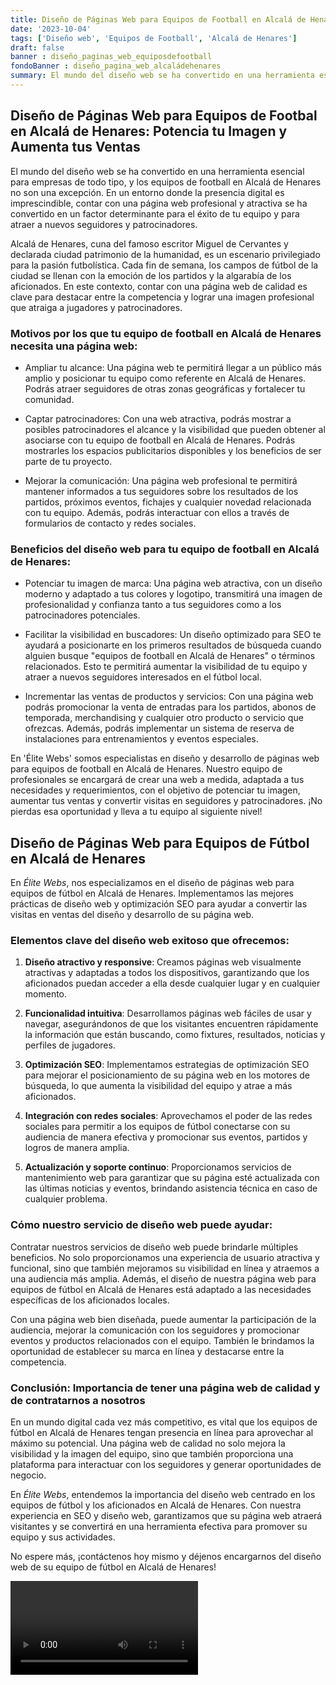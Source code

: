 ```yaml
---
title: Diseño de Páginas Web para Equipos de Football en Alcalá de Henares
date: '2023-10-04'
tags: ['Diseño web', 'Equipos de Football', 'Alcalá de Henares']
draft: false
banner : diseño_paginas_web_equiposdefootball
fondoBanner : diseño_pagina_web_alcaládehenares
summary: El mundo del diseño web se ha convertido en una herramienta esencial para empresas de todo tipo, y los equipos de football en Alcalá de Henares no son una excepción. En un entorno donde la presencia digital es imprescindible, contar con una página web profesional y atractiva se ha convertido en un factor determinante para el éxito de tu equipo y para atraer a nuevos seguidores y patrocinadores.
---
```


## Diseño de Páginas Web para Equipos de Footbal en Alcalá de Henares: Potencia tu Imagen y Aumenta tus Ventas

El mundo del diseño web se ha convertido en una herramienta esencial para empresas de todo tipo, y los equipos de football en Alcalá de Henares no son una excepción. En un entorno donde la presencia digital es imprescindible, contar con una página web profesional y atractiva se ha convertido en un factor determinante para el éxito de tu equipo y para atraer a nuevos seguidores y patrocinadores.

Alcalá de Henares, cuna del famoso escritor Miguel de Cervantes y declarada ciudad patrimonio de la humanidad, es un escenario privilegiado para la pasión futbolística. Cada fin de semana, los campos de fútbol de la ciudad se llenan con la emoción de los partidos y la algarabía de los aficionados. En este contexto, contar con una página web de calidad es clave para destacar entre la competencia y lograr una imagen profesional que atraiga a jugadores y patrocinadores.

### Motivos por los que tu equipo de football en Alcalá de Henares necesita una página web:

- Ampliar tu alcance: Una página web te permitirá llegar a un público más amplio y posicionar tu equipo como referente en Alcalá de Henares. Podrás atraer seguidores de otras zonas geográficas y fortalecer tu comunidad.

- Captar patrocinadores: Con una web atractiva, podrás mostrar a posibles patrocinadores el alcance y la visibilidad que pueden obtener al asociarse con tu equipo de football en Alcalá de Henares. Podrás mostrarles los espacios publicitarios disponibles y los beneficios de ser parte de tu proyecto.

- Mejorar la comunicación: Una página web profesional te permitirá mantener informados a tus seguidores sobre los resultados de los partidos, próximos eventos, fichajes y cualquier novedad relacionada con tu equipo. Además, podrás interactuar con ellos a través de formularios de contacto y redes sociales.

### Beneficios del diseño web para tu equipo de football en Alcalá de Henares:

- Potenciar tu imagen de marca: Una página web atractiva, con un diseño moderno y adaptado a tus colores y logotipo, transmitirá una imagen de profesionalidad y confianza tanto a tus seguidores como a los patrocinadores potenciales.

- Facilitar la visibilidad en buscadores: Un diseño optimizado para SEO te ayudará a posicionarte en los primeros resultados de búsqueda cuando alguien busque "equipos de football en Alcalá de Henares" o términos relacionados. Esto te permitirá aumentar la visibilidad de tu equipo y atraer a nuevos seguidores interesados en el fútbol local.

- Incrementar las ventas de productos y servicios: Con una página web podrás promocionar la venta de entradas para los partidos, abonos de temporada, merchandising y cualquier otro producto o servicio que ofrezcas. Además, podrás implementar un sistema de reserva de instalaciones para entrenamientos y eventos especiales.

En 'Élite Webs' somos especialistas en diseño y desarrollo de páginas web para equipos de football en Alcalá de Henares. Nuestro equipo de profesionales se encargará de crear una web a medida, adaptada a tus necesidades y requerimientos, con el objetivo de potenciar tu imagen, aumentar tus ventas y convertir visitas en seguidores y patrocinadores. ¡No pierdas esa oportunidad y lleva a tu equipo al siguiente nivel!

<GifSeo />

<Cta />

## Diseño de Páginas Web para Equipos de Fútbol en Alcalá de Henares

En *Élite Webs*, nos especializamos en el diseño de páginas web para equipos de fútbol en Alcalá de Henares. Implementamos las mejores prácticas de diseño web y optimización SEO para ayudar a convertir las visitas en ventas del diseño y desarrollo de su página web.

### Elementos clave del diseño web exitoso que ofrecemos:

1. **Diseño atractivo y responsive**: Creamos páginas web visualmente atractivas y adaptadas a todos los dispositivos, garantizando que los aficionados puedan acceder a ella desde cualquier lugar y en cualquier momento.

2. **Funcionalidad intuitiva**: Desarrollamos páginas web fáciles de usar y navegar, asegurándonos de que los visitantes encuentren rápidamente la información que están buscando, como fixtures, resultados, noticias y perfiles de jugadores.

3. **Optimización SEO**: Implementamos estrategias de optimización SEO para mejorar el posicionamiento de su página web en los motores de búsqueda, lo que aumenta la visibilidad del equipo y atrae a más aficionados.

4. **Integración con redes sociales**: Aprovechamos el poder de las redes sociales para permitir a los equipos de fútbol conectarse con su audiencia de manera efectiva y promocionar sus eventos, partidos y logros de manera amplia.

5. **Actualización y soporte continuo**: Proporcionamos servicios de mantenimiento web para garantizar que su página esté actualizada con las últimas noticias y eventos, brindando asistencia técnica en caso de cualquier problema.

### Cómo nuestro servicio de diseño web puede ayudar:

Contratar nuestros servicios de diseño web puede brindarle múltiples beneficios. No solo proporcionamos una experiencia de usuario atractiva y funcional, sino que también mejoramos su visibilidad en línea y atraemos a una audiencia más amplia. Además, el diseño de nuestra página web para equipos de fútbol en Alcalá de Henares está adaptado a las necesidades específicas de los aficionados locales.

Con una página web bien diseñada, puede aumentar la participación de la audiencia, mejorar la comunicación con los seguidores y promocionar eventos y productos relacionados con el equipo. También le brindamos la oportunidad de establecer su marca en línea y destacarse entre la competencia.

### Conclusión: Importancia de tener una página web de calidad y de contratarnos a nosotros

En un mundo digital cada vez más competitivo, es vital que los equipos de fútbol en Alcalá de Henares tengan presencia en línea para aprovechar al máximo su potencial. Una página web de calidad no solo mejora la visibilidad y la imagen del equipo, sino que también proporciona una plataforma para interactuar con los seguidores y generar oportunidades de negocio.

En *Élite Webs*, entendemos la importancia del diseño web centrado en los equipos de fútbol y los aficionados en Alcalá de Henares. Con nuestra experiencia en SEO y diseño web, garantizamos que su página web atraerá visitantes y se convertirá en una herramienta efectiva para promover su equipo y sus actividades.

No espere más, ¡contáctenos hoy mismo y déjenos encargarnos del diseño web de su equipo de fútbol en Alcalá de Henares!

<Video />

<CtaBot job='Equipos de Football' city='Alcalá de Henares'/>

<Gmaps query='Alcalá de Henares+españa+maps' />
